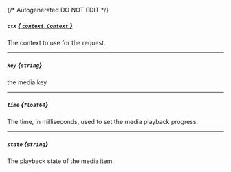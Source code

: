 {/* Autogenerated DO NOT EDIT  */}
##### `ctx` [*{ `context.Context` }*](https://pkg.go.dev/context#Context)
The context to use for the request.

---
##### `key` *{`string`}*
the media key

---
##### `time` *{`float64`}*
The time, in milliseconds, used to set the media playback progress.

---
##### `state` *{`string`}*
The playback state of the media item.


